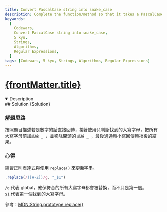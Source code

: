 ```yaml
---
title: Convert PascalCase string into snake_case
description: Complete the function/method so that it takes a PascalCase string and returns the string in snake_case notation. Lowercase characters can be numbers. If the method gets a number as input, it should return a string.
keywords:
  [
    Codewars,
    Convert PascalCase string into snake_case,
    5 kyu,
    Strings,
    Algorithms,
    Regular Expressions,
  ]
tags: [Codewars, 5 kyu, Strings, Algorithms, Regular Expressions]
---
```


# [{frontMatter.title}](https://www.codewars.com/kata/529b418d533b76924600085d/train/javascript)


<DifficultyBadge kyu={5} />

<Tabs>
  <TabItem value="description" label="題目描述" default>
    <details open>
      <summary>Description</summary>
        <Description />
        <Examples />
    </details> 
  </TabItem>

  <TabItem value="solution" label="解答">
   ## Solution
    <CodeBlock language="js">{Solution}</CodeBlock>
  </TabItem>
</Tabs>

### 解題思路

按照題目描述若是數字的話直接回傳，接著使用`$1`判斷找到的大寫字母，把所有大寫字母前加`底線 _ `，並移除開頭的 `底線 _ `，最後通通轉小寫回傳轉換後的結果。

### 心得

練習正則表達式與使用 `replace()` 來更新字串。

```js
.replace(/([A-Z])/g, "_$1")
```

`/g` 代表 global，確保符合的所有大寫字母都會被替換，而不只是第一個。  
`$1` 代表第一個找到的大寫字母。

參考：[MDN:String.prototype.replace()](https://developer.mozilla.org/zh-CN/docs/Web/JavaScript/Reference/Global_Objects/String/replace)
